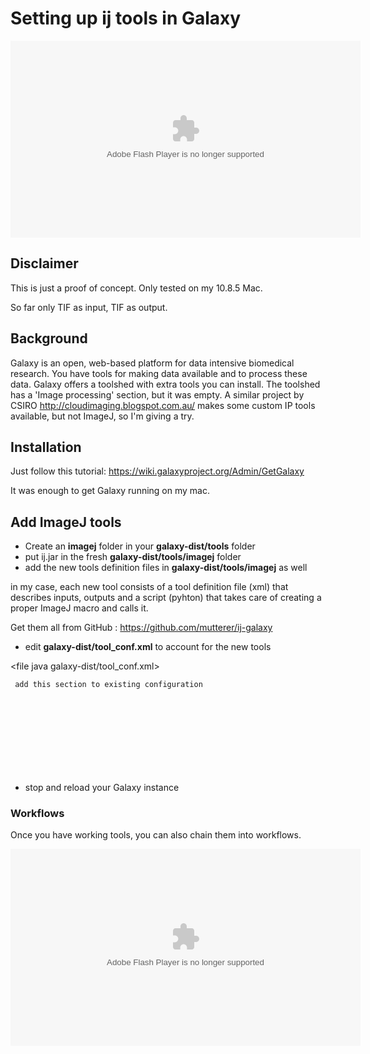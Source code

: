= Setting up ij tools in Galaxy =

<html>
<object width="560" height="315"><param name="movie" value="''www.youtube-nocookie.com/v/zxRK6anrLgo?version=3&amp;amp;hl=en_GB"></param><param name="allowFullScreen" value="true"></param><param name="allowscriptaccess" value="always"></param><embed src="''www.youtube-nocookie.com/v/zxRK6anrLgo?version=3&amp;amp;hl=en_GB" type="application/x-shockwave-flash" width="560" height="315" allowscriptaccess="always" allowfullscreen="true"></embed></object>
</html>
== Disclaimer ==

This is just a proof of concept. Only tested on my 10.8.5 Mac.

<note> 
So far only TIF as input, TIF as output.
</note>

== Background ==

Galaxy is an open, web-based platform for data intensive biomedical research. You have tools for making data available and to process these data. Galaxy offers a toolshed with extra tools you can install. The toolshed has a 'Image processing' section, but it was empty. A similar project by CSIRO http://cloudimaging.blogspot.com.au/ makes some custom IP tools available, but not ImageJ, so I'm giving a try.

== Installation ==

Just follow this tutorial: https://wiki.galaxyproject.org/Admin/GetGalaxy

It was enough to get Galaxy running on my mac.

== Add ImageJ tools ==

* Create an '''imagej''' folder in your '''galaxy-dist/tools''' folder
* put ij.jar in the fresh '''galaxy-dist/tools/imagej''' folder
* add the new tools definition files in '''galaxy-dist/tools/imagej''' as well

<note info>
in my case, each new tool consists of a tool definition file (xml) that describes inputs, outputs and a script (pyhton) that takes care of creating a proper ImageJ macro and calls it. 

Get them all from GitHub : https://github.com/mutterer/ij-galaxy
</note>

* edit '''galaxy-dist/tool_conf.xml''' to account for the new tools

<file java galaxy-dist/tool_conf.xml>
  add this section to existing configuration
  <section id="imagej" name="Image Processing">
    <tool file="data_source/upload.xml" />
    <tool file="imagej/extractChannelAs32bit.xml" />
    <tool file="imagej/ijFilters.xml" />   
    <tool file="imagej/pixelMath.xml" />   
    <tool file="imagej/calculatorMacro.xml" />   
    <tool file="imagej/applyMacro.xml" />
  </section>

</file>

* stop and reload your Galaxy instance


=== Workflows ===
Once you have working tools, you can also chain them into workflows.

<html>
<object width="560" height="315"><param name="movie" value="''www.youtube-nocookie.com/v/zxRK6anrLgo?version=3&amp;amp;hl=en_GB"></param><param name="allowFullScreen" value="true"></param><param name="allowscriptaccess" value="always"></param><embed src="''www.youtube-nocookie.com/v/RzLvHloa5EU?version=3&amp;amp;hl=en_GB" type="application/x-shockwave-flash" width="560" height="315" allowscriptaccess="always" allowfullscreen="true"></embed></object>
</html>
